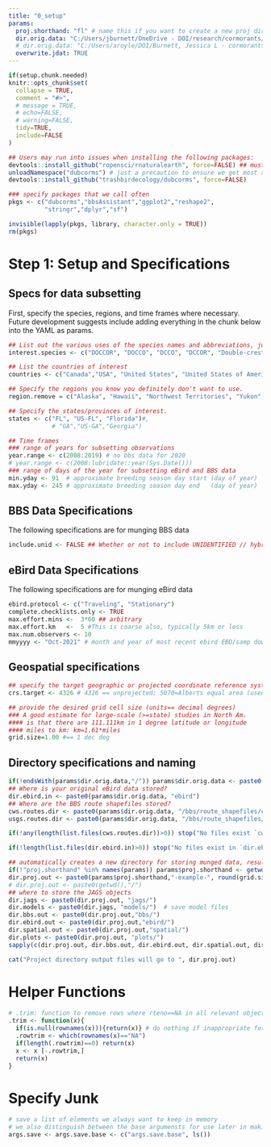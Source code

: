 ```yaml
---
title: "0_setup"
params: 
  proj.shorthand: "fl" # name this if you want to create a new proj directory. if you want the current wd use ""
  dir.orig.data: "C:/Users/jburnett/OneDrive - DOI/research/cormorants/dubcorm-data-backup/" 
  # dir.orig.data: "C:/Users/aroyle/DOI/Burnett, Jessica L - cormorants/dubcorm-data-backup/" 
  overwrite.jdat: TRUE
---
```


```r
if(setup.chunk.needed)
knitr::opts_chunk$set(
  collapse = TRUE,
  comment = "#>", 
  # message = TRUE, 
  # echo=FALSE, 
  # warning=FALSE, 
  tidy=TRUE, 
  include=FALSE
)
```


```r
## Users may run into issues when installing the following packages:
devtools::install_github("ropensci/rnaturalearth", force=FALSE) ## must install from GH -- source has unresolved issues for 2+years (see issue https://github.com/ropensci/rnaturalearthhires/issues/1)
unloadNamespace("dubcorms") # just a precaution to ensure we get most recent dev version of pkg
devtools::install_github("trashbirdecology/dubcorms", force=FALSE)

### specify packages that we call often 
pkgs <- c("dubcorms","bbsAssistant","ggplot2","reshape2",
          "stringr","dplyr","sf")

invisible(lapply(pkgs, library, character.only = TRUE))
rm(pkgs)
```
# Step 1: Setup and Specifications
## Specs for data subsetting
First, specify the species, regions, and time frames where necessary. Future development suggests include adding everything in the chunk below into the YAML as params. 
```r
## List out the various uses of the species names and abbreviations, just to be safe. 
interest.species <- c("DOCCOR", "DOCCO", "DCCO", "DCCOR", "Double-crested Cormorant", "Double Crested Cormorant") 

## List the countries of interest
countries <- c("Canada","USA", "United States", "United States of America") # used to create base maps

## Specify the regions you know you definitely don't want to use.
region.remove = c("Alaska", "Hawaii", "Northwest Territories", "Yukon", "Nunavut", "Yukon Territory") 

## Specify the states/provinces of interest.
states <- c("FL", "US-FL", "Florida")#, 
            # "GA","US-GA","Georgia")

## Time frames
### range of years for subsetting observations
year.range <- c(2008:2019) # no bbs data for 2020
# year.range <- c(2008:lubridate::year(Sys.Date()))
### range of days of the year for subsetting eBird and BBS data 
min.yday <- 91  # approximate breeding season day start (day of year)
max.yday <- 245 # approximate breeding season day end   (day of year)
```

## BBS Data Specifications
The following specifications are for munging BBS data
```r
include.unid <- FALSE ## Whether or not to include UNIDENTIFIED // hybrid species
```

## eBird Data Specifications
The following specifications are for munging eBird data
```r
ebird.protocol <- c("Traveling", "Stationary")
complete.checklists.only <- TRUE
max.effort.mins <-  3*60 ## arbitrary
max.effort.km   <-  5 #This is coarse also, typically 5km or less
max.num.observers <- 10
mmyyyy <- "Oct-2021" # month and year of most recent ebird EBD/samp download in file.
```


## Geospatial specifications
```r
## specify the target geographic or projected coordinate reference system (CRS)
crs.target <- 4326 # 4326 == unprojected; 5070=Alberts equal area (used by USGS)

## provide the desired grid cell size (units== decimal degrees)
### A good estimate for large-scale (>=state) studies in North Am.
#### is that there are 111.111km in 1 degree latitude or longitude
#### miles to km: km=1.61*miles
grid.size=1.00 #== 1 dec deg
```

## Directory specifications and naming
```r
if(!endsWith(params$dir.orig.data,"/")) params$dir.orig.data <- paste0(params$dir.orig.data,"/")
## Where is your original eBird data stored?
dir.ebird.in <- paste0(params$dir.orig.data, "ebird")
## Where are the BBS route shapefiles stored?
cws.routes.dir <- paste0(params$dir.orig.data, "/bbs/route_shapefiles/cws")
usgs.routes.dir <- paste0(params$dir.orig.data, "/bbs/route_shapefiles/usgs")

if(!any(length(list.files(cws.routes.dir))>0)) stop("No files exist `cws.routes.dir` or `usgs.routes.dir`. Please check directory specification.\n")

if(!length(list.files(dir.ebird.in)>0)) stop("No files exist in `dir.ebird.in`. Please check directory specification.\n")

## automatically creates a new directory for storing munged data, results, figures, etc. based on project shorthand name. 
if(!"proj.shorthand" %in% names(params)) params$proj.shorthand <- getwd()
dir.proj.out <- paste0(params$proj.shorthand,"-example-", round(grid.size*111.111), "km/")
# dir.proj.out <- paste0(getwd(),"/")
## where to store the JAGS objects
dir.jags <- paste0(dir.proj.out, "jags/")
dir.models <- paste0(dir.jags, "models/")  # save model files
dir.bbs.out <- paste0(dir.proj.out,"bbs/")
dir.ebird.out <- paste0(dir.proj.out,"ebird/")
dir.spatial.out <- paste0(dir.proj.out,"spatial/")
dir.plots <- paste0(dir.proj.out, "plots/")
sapply(c(dir.proj.out, dir.bbs.out, dir.ebird.out, dir.spatial.out, dir.jags, dir.models, dir.plots), FUN=function(x) dir.create(x, showWarnings = FALSE))

cat("Project directory output files will go to ", dir.proj.out)
```

# Helper Functions
```r
# .trim: function to remove rows where rteno==NA in all relevant objects. 
.trim <- function(x){
  if(is.null(rownames(x))){return(x)} # do nothing if inappropriate for data object
  .rowtrim <- which(rownames(x)=="NA")
  if(length(.rowtrim)==0) return(x)
  x <- x [-.rowtrim,]
  return(x)
}
```


# Specify Junk
```r
# save a list of elements we always want to keep in memory
# we also distinguish between the base argumensts for use later in making metadata tables describing our jags objects. 
args.save <- args.save.base <- c("args.save.base", ls()) 
```
